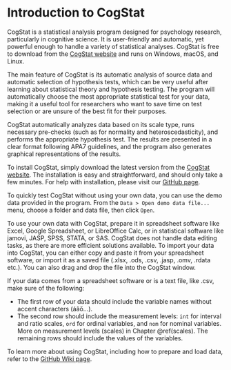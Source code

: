 # Introduction to CogStat{#cogstatintro}

CogStat is a statistical analysis program designed for psychology research, particularly in cognitive science. It is user-friendly and automatic, yet powerful enough to handle a variety of statistical analyses. CogStat is free to download from the [CogStat website](http://cogstat.org) and runs on Windows, macOS, and Linux.

The main feature of CogStat is its automatic analysis of source data and automatic selection of hypothesis tests, which can be very useful after learning about statistical theory and hypothesis testing. The program will automatically choose the most appropriate statistical test for your data, making it a useful tool for researchers who want to save time on test selection or are unsure of the best fit for their purposes.

CogStat automatically analyzes data based on its scale type, runs necessary pre-checks (such as for normality and heteroscedasticity), and performs the appropriate hypothesis test. The results are presented in a clear format following APA7 guidelines, and the program also generates graphical representations of the results.

To install CogStat, simply download the latest version from the [CogStat website](http://cogstat.org). The installation is easy and straightforward, and should only take a few minutes. For help with installation, please visit our [GitHub page](https://github.com/cogstat/cogstat/wiki/Installation).

To quickly test CogStat without using your own data, you can use the demo data provided in the program. From the `Data > Open demo data file...` menu, choose a folder and data file, then click `Open`.

To use your own data with CogStat, prepare it in spreadsheet software like Excel, Google Spreadsheet, or LibreOffice Calc, or in statistical software like jamovi, JASP, SPSS, STATA, or SAS. CogStat does not handle data editing tasks, as there are more efficient solutions available. To import your data into CogStat, you can either copy and paste it from your spreadsheet software, or import it as a saved file (.xlsx, .ods, .csv, .jasp, .omv, .rdata etc.). You can also drag and drop the file into the CogStat window.

If your data comes from a spreadsheet software or is a text file, like .csv, make sure of the following:

- The first row of your data should include the variable names without accent characters (áâő...).
- The second row should include the measurement levels: `int` for interval and ratio scales, `ord` for ordinal variables, and `nom` for nominal variables. More on measurement levels (scales) in Chapter \@ref(scales). The remaining rows should include the values of the variables.

To learn more about using CogStat, including how to prepare and load data, refer to the [GitHub Wiki page](https://github.com/cogstat/cogstat/wiki/Documentation-for-users).
